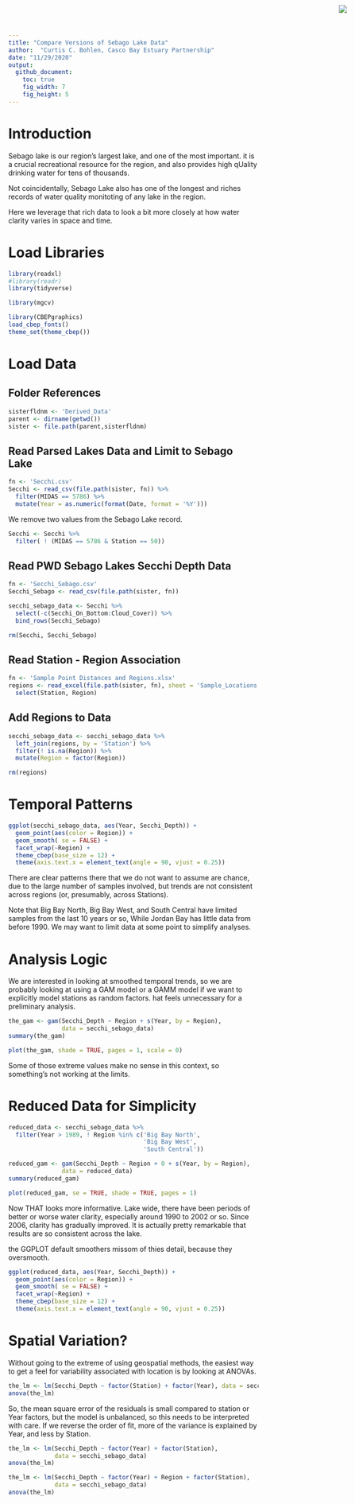 ```yaml
---
title: "Compare Versions of Sebago Lake Data"
author:  "Curtis C. Bohlen, Casco Bay Estuary Partnership"
date: "11/29/2020"
output:
  github_document:
    toc: true
    fig_width: 7
    fig_height: 5
---
```


<img
  src="https://www.cascobayestuary.org/wp-content/uploads/2014/04/logo_sm.jpg"
  style="position:absolute;top:10px;right:50px;" />


# Introduction
Sebago lake is our region's largest lake, and one of the most important.  it is 
a crucial recreational resource for the region, and also provides high qUality
drinking water for tens of thousands.

Not coincidentally, Sebago Lake also has one of the longest and riches records of water quality monitoting of any lake in the region.

Here we leverage that rich data to look a bit more closely at how
water clarity varies in space and time.

# Load Libraries
```r
library(readxl)
#library(readr)
library(tidyverse)

library(mgcv)

library(CBEPgraphics)
load_cbep_fonts()
theme_set(theme_cbep())
```

# Load Data
## Folder References
```r
sisterfldnm <- 'Derived_Data'
parent <- dirname(getwd())
sister <- file.path(parent,sisterfldnm)
```

## Read Parsed Lakes Data and Limit to Sebago Lake 
```r
fn <- 'Secchi.csv'
Secchi <- read_csv(file.path(sister, fn)) %>%
  filter(MIDAS == 5786) %>%
  mutate(Year = as.numeric(format(Date, format = '%Y')))
```
We remove two values from the Sebago Lake record.
```r
Secchi <- Secchi %>%
  filter( ! (MIDAS == 5786 & Station == 50))
```

## Read PWD Sebago Lakes Secchi Depth Data
```r
fn <- 'Secchi_Sebago.csv'
Secchi_Sebago <- read_csv(file.path(sister, fn))
```

```r
secchi_sebago_data <- Secchi %>%
  select(-c(Secchi_On_Bottom:Cloud_Cover)) %>%
  bind_rows(Secchi_Sebago)
```

```r
rm(Secchi, Secchi_Sebago)
```

## Read Station - Region Association
```r
fn <- 'Sample Point Distances and Regions.xlsx'
regions <- read_excel(file.path(sister, fn), sheet = 'Sample_Locations') %>%
  select(Station, Region)
```

## Add Regions to Data
```r
secchi_sebago_data <- secchi_sebago_data %>%
  left_join(regions, by = 'Station') %>%
  filter(! is.na(Region)) %>%
  mutate(Region = factor(Region))
```

```r
rm(regions)
```

# Temporal Patterns
```r
ggplot(secchi_sebago_data, aes(Year, Secchi_Depth)) +
  geom_point(aes(color = Region)) +
  geom_smooth( se = FALSE) +
  facet_wrap(~Region) +
  theme_cbep(base_size = 12) +
  theme(axis.text.x = element_text(angle = 90, vjust = 0.25))
```

There are clear patterns there that we do not want to assume are chance, due to
the large number of samples involved, but trends are not consistent across
regions (or, presumably, across Stations).

Note that Big Bay North,  Big Bay West, and South Central have limited samples
from the last 10 years or so, While Jordan Bay has little data from before 1990.
We may want to limit data at some point to simplify analyses.

# Analysis Logic
We are interested in looking at smoothed temporal trends, so we are probably
looking at using a GAM model or a GAMM model if we want to explicitly model
stations as random factors.  hat feels unnecessary for a preliminary analysis.

```r
the_gam <- gam(Secchi_Depth ~ Region + s(Year, by = Region), 
               data = secchi_sebago_data)
summary(the_gam)
```

```r
plot(the_gam, shade = TRUE, pages = 1, scale = 0)
```
Some of those extreme values make no sense in this context, so something's not
working at the limits.


# Reduced Data for Simplicity
```r
reduced_data <- secchi_sebago_data %>%
  filter(Year > 1989, ! Region %in% c('Big Bay North',
                                      'Big Bay West',
                                      'South Central'))
```


```r
reduced_gam <- gam(Secchi_Depth ~ Region + 0 + s(Year, by = Region), 
               data = reduced_data)
summary(reduced_gam)
```

```r
plot(reduced_gam, se = TRUE, shade = TRUE, pages = 1)
```
Now THAT looks more informative.  Lake wide, there have been periods of better
or worse water clarity, especially around 1990 to 2002 or so.  Since 2006,
clarity has gradually improved.  It is actually pretty remarkable that results
are so consistent across the lake.

the GGPLOT default smoothers missom of thies detail, because they oversmooth.
```r
ggplot(reduced_data, aes(Year, Secchi_Depth)) +
  geom_point(aes(color = Region)) +
  geom_smooth( se = FALSE) +
  facet_wrap(~Region) +
  theme_cbep(base_size = 12) +
  theme(axis.text.x = element_text(angle = 90, vjust = 0.25))
```

# Spatial Variation?
Without going to the extreme of using geospatial methods, the easiest way to get
a feel for variability associated with location is by looking at ANOVAs.
```r
the_lm <- lm(Secchi_Depth ~ factor(Station) + factor(Year), data = secchi_sebago_data)
anova(the_lm)
```
So, the mean square error of the residuals is small compared to station or Year
factors, but the model is unbalanced, so this needs to be interpreted with care.
If we reverse the order of fit, more of the variance is explained by Year, and
less by Station.

```r
the_lm <- lm(Secchi_Depth ~ factor(Year) + factor(Station),
             data = secchi_sebago_data)
anova(the_lm)
```
```r
the_lm <- lm(Secchi_Depth ~ factor(Year) + Region + factor(Station),
             data = secchi_sebago_data)
anova(the_lm)
```




